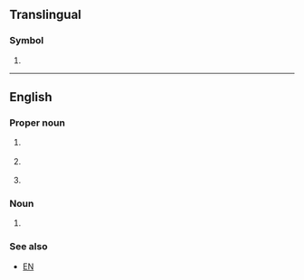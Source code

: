 {{also|ee|Ee|-ee|-ée|.ee|ééʼ|ʻée|её|өө}}
==Translingual==

===Symbol===
{{mul-symbol}}

# {{ISO 3166|1|2|Estonia|from=1992}}

----

==English==

===Proper noun===
{{en-proper noun}}

# {{lb|en|linguistics}} {{initialism of|en|Estuary English}}
# {{lb|en|Christianity}} {{initialism of|en|{{w|Evangelism Explosion}}}}
# {{lb|en|academic|_|philosophy}} {{initialism of|en|{{w|Eudemian Ethics}}}}

===Noun===
{{en-noun|-}}

# {{initialism of|en|electrical engineering}}

===See also===
* [[EN]]